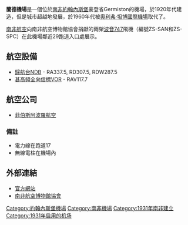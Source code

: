 {{Infobox airport
| name          = 蘭德機場<br>{{lang|en|Rand Airport}}
| opened        = 1920年代
| type          = 民用
| operator      = 蘭德機場管理公司
| location      = [[南非|南非]][[約翰內斯堡|約翰內斯堡]]豪登省Germiston
| elevation-m   = 1671
| metric-elev   = y
| IATA          = QRA
| ICAO          = FAGM
| coordinates   = {{coord|26|14|33|S|28|9|4|E|type:airport}}
| pushpin_map   = South Africa Gauteng Greater Johannesburg#South Africa
| pushpin_label = QRA
| website       = [https://www.randairport.co.za/ randairport.co.za]
| metric-rwy    = y
| r1-number     = 11/29
| r1-length-f   = 1,712
| r1-length-m   = 5,617
| r1-surface    = 柏油
| r2-number     = 17/35
| r2-length-f   = 1,493
| r2-length-m   = 4,898
| r2-surface    = 柏油
| footnotes     = 
}}
'''蘭德機場'''{{Airport codes|QRA|FAGM}}是一個位於[[南非|南非]][[約翰內斯堡|約翰內斯堡]]豪登省Germiston的機場，於1920年代建造，但是城市超越地發展，於1960年代被[[奧利弗·坦博國際機場|奧利弗·坦博國際機場]]取代了。

[[南非航空|南非航空]]向南非航空博物館協會捐獻的兩架[[波音747|波音747]]飛機（編號ZS-SAN和ZS-SPC）在此機場鄰近29跑道入口處展示。
==航空設備==
* [[歸航台|歸航台]]NDB - RA337.5, RD307.5, RDW287.5
* [[甚高頻全向信標|甚高頻全向信標]]VOR - RAV117.7

==航空公司==
*[[菲伯斯阿波羅航空|菲伯斯阿波羅航空]]

===備註===
* 電力線在跑道17
* 無線電柱在機場內

==外部連結==
*[http://www.randairport.co.za/ 官方網站] {{Wayback|url=http://www.randairport.co.za/ |date=20190414174723 }}
*[http://www.saamuseum.co.za/ 南非航空博物館協會] {{Wayback|url=http://www.saamuseum.co.za/ |date=20210224170407 }}



[[Category:約翰內斯堡機場|Category:約翰內斯堡機場]]
[[Category:南非機場|Category:南非機場]]
[[Category:1931年南非建立|Category:1931年南非建立]]
[[Category:1931年启用的机场|Category:1931年启用的机场]]
